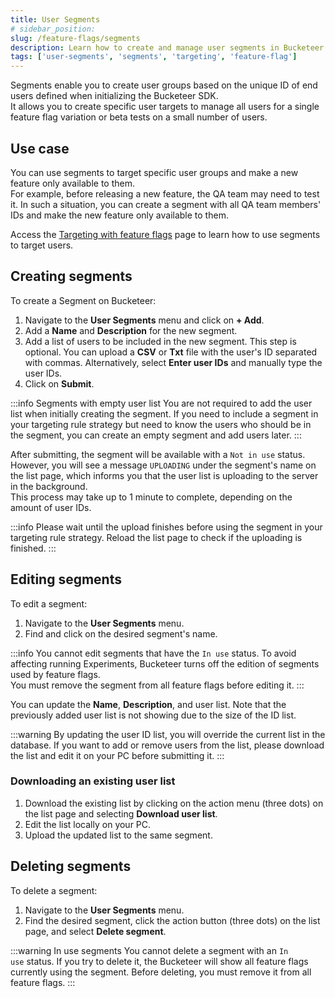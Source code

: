 ```yaml
---
title: User Segments
# sidebar_position:
slug: /feature-flags/segments
description: Learn how to create and manage user segments in Bucketeer.
tags: ['user-segments', 'segments', 'targeting', 'feature-flag']
---
```



Segments enable you to create user groups based on the unique ID of end users defined when initializing the Bucketeer SDK.<br />
It allows you to create specific user targets to manage all users for a single feature flag variation or beta tests on a small number of users.

## Use case

You can use segments to target specific user groups and make a new feature only available to them.<br />
For example, before releasing a new feature, the QA team may need to test it. In such a situation, you can create a segment with all QA team members' IDs and make the new feature only available to them.

Access the [Targeting with feature flags](/feature-flags/creating-feature-flags/targeting#user-segments) page to learn how to use segments to target users.

## Creating segments

To create a Segment on Bucketeer:

1. Navigate to the **User Segments** menu and click on **+ Add**.
2. Add a **Name** and **Description** for the new segment.
3. Add a list of users to be included in the new segment. This step is optional. You can upload a **CSV** or **Txt** file with the user's ID separated with commas. Alternatively, select **Enter user IDs** and manually type the user IDs.
4. Click on **Submit**.

<CenteredImg
 imgURL="img/feature-flags/segments/segment-creation.png"
 wSize="370px"
/>

:::info Segments with empty user list
You are not required to add the user list when initially creating the segment. If you need to include a segment in your targeting rule strategy but need to know the users who should be in the segment, you can create an empty segment and add users later.
:::

After submitting, the segment will be available with a `Not in use` status. However, you will see a message `UPLOADING` under the segment's name on the list page, which informs you that the user list is uploading to the server in the background.<br />
This process may take up to 1 minute to complete, depending on the amount of user IDs.

<CenteredImg
 imgURL="img/feature-flags/segments/segment-uploading.png"
/>


:::info
Please wait until the upload finishes before using the segment in your targeting rule strategy. Reload the list page to check if the uploading is finished.
:::

<CenteredImg
 imgURL="img/feature-flags/segments/segment-ready-to-use.png"
/>

## Editing segments

To edit a segment:

1. Navigate to the **User Segments** menu.
2. Find and click on the desired segment's name.

:::info
You cannot edit segments that have the `In use` status. To avoid affecting running Experiments, Bucketeer turns off the edition of segments used by feature flags.<br />
You must remove the segment from all feature flags before editing it.
:::

You can update the **Name**, **Description**, and user list. Note that the previously added user list is not showing due to the size of the ID list.

:::warning
By updating the user ID list, you will override the current list in the database. If you want to add or remove users from the list, please download the list and edit it on your PC before submitting it.
:::

### Downloading an existing user list

1. Download the existing list by clicking on the action menu (three dots) on the list page and selecting **Download user list**.
2. Edit the list locally on your PC.
3. Upload the updated list to the same segment.

## Deleting segments

To delete a segment:

1. Navigate to the **User Segments** menu.
2. Find the desired segment, click the action button (three dots) on the list page, and select **Delete segment**.

:::warning In use segments
You cannot delete a segment with an `In use` status. If you try to delete it, the Bucketeer will show all feature flags currently using the segment. Before deleting, you must remove it from all feature flags.
:::
